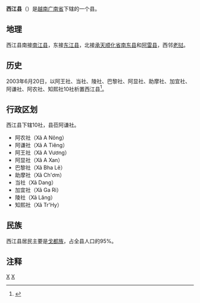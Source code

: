 {{Infobox Settlement
|name                   = 西江县
|settlement_type        = 县
|official_name          = 
|other_name             = 
|native_name            = {{lang|vi|Huyện Tây Giang}}
|nickname               = 
|motto                  = 
|image_skyline          = 
|imagesize              = 
|image_caption          = 
|image_flag             = 
|flag_size              = 
|image_seal             = 
|seal_size              = 
|image_shield           = 
|shield_size            = 
|image_blank_emblem     = 
|blank_emblem_size      = 
|image_map              = {{Infobox mapframe|frame-width=250|zoom=10}}
|mapsize                = 
|map_caption            = 
|image_map1             = Administration map of Tay Giang District, Quangnam Province.jpg
|mapsize1               = 
|map_caption1           = 西江县地图
|pushpin_map            = Vietnam
|pushpin_label_position = bottom
|pushpin_map_caption    = 西江县在越南的位置
|pushpin_map1           = 
|pushpin_label_position1= 
|pushpin_map_caption1   = 
|subdivision_type       = 国家
|subdivision_name       = {{flag|Vietnam}}
|subdivision_type1      = [[越南行政区划|省]]
|subdivision_name1      = [[广南省|广南省]]
|subdivision_type2      = 行政区划
|subdivision_name2      = 10社
|subdivision_type3      = 
|subdivision_name3      = 
|seat_type              = 县莅
|seat                   = {{link-vi|阿谦社|A Tiêng}}
|government_type        = 
|leader_title           = 
|leader_name            = 
|leader_title1          = 
|leader_name1           = 
|established_title      = 
|established_date       = 
|area_magnitude         = 
|unit_pref              = 
|area_footnotes         = 
|area_total_km2         = 904.7
|area_land_km2          = 
|area_water_km2         = 
|area_water_percent     = 
|area_urban_km2         = 
|area_metro_km2         = 
|population_as_of       = 2018年
|population_footnotes   = 
|population_note        = 
|population_total       = 16050
|population_density_km2 = auto
|population_metro             = 
|population_density_metro_km2 = 
|population_urban             = 
|population_density_urban_km2 = 
|timezone               = [[越南标准时间|越南标准时间]]
|utc_offset             = +7
|elevation_footnotes    = 
|elevation_m            = 
|coor_type              = 
|coordinates            = 
|postal_code_type       = 
|postal_code            = 
|area_code              = 
|website                = [http://taygiang.quangnam.gov.vn 西江县电子信息门户网站]
|footnotes              = 
}}
'''西江县'''（{{vie|v=Huyện Tây Giang}}）是[[越南|越南]][[广南省|广南省]]下辖的一个县。

==地理==
西江县南接[[南江县_(越南)|南江县]]，东接[[东江县|东江县]]，北接[[承天顺化省|承天顺化省]][[南东县|南东县]]和[[阿雷县|阿雷县]]，西邻[[老挝|老挝]]。

==历史==
2003年6月20日，{{link-vi|轩县|Hiên (huyện)}}以阿王社、当社、陵社、巴黎社、阿显社、助摩社、加宜社、阿谦社、阿农社、知熙社10社析置西江县<ref>{{Cite web |url=https://thuvienphapluat.vn/van-ban/Bat-dong-san/Nghi-dinh-72-2003-ND-CP-chia-tach-huyen-Hien-thanh-cac-huyen-Dong-Giang-Tay-Giang-huyen-Tra-My-thanh-huyen-Bac-Tra-My-Nam-Tra-My-Tinh-Quang-Nam-6543.aspx |title=Nghị định 72/2003/NĐ-CP về việc chia tách huyện Hiên thành các huyện Đông Giang và Tây Giang, huyện Trà My thành các huyện Bắc Trà My và Nam Trà My, Tỉnh Quảng Nam |access-date=2020-05-01 |archive-date=2020-04-01 |archive-url=https://web.archive.org/web/20200401172812/https://thuvienphapluat.vn/van-ban/Bat-dong-san/Nghi-dinh-72-2003-ND-CP-chia-tach-huyen-Hien-thanh-cac-huyen-Dong-Giang-Tay-Giang-huyen-Tra-My-thanh-huyen-Bac-Tra-My-Nam-Tra-My-Tinh-Quang-Nam-6543.aspx |dead-url=no }}</ref>。

==行政区划==
西江县下辖10社，县莅阿谦社。
*阿农社（Xã A Nông）
*阿谦社（Xã A Tiêng）
*阿王社（Xã A Vương）
*阿显社（Xã A Xan）
*巴黎社（Xã Bha Lê）
*助摩社（Xã Ch'ơm）
*当社（Xã Dang）
*加宜社（Xã Ga Ri）
*陵社（Xã Lăng）
*知熙社（Xã Tr'Hy）

==民族==
西江县居民主要是[[戈都族|戈都族]]，占全县人口的95%。

==注释==
{{reflist}}
{{广南省行政区划}}
{{越南南中部之县市镇区域划分}}

[[Category:越南县份|X]]
[[Category:广南省|X]]